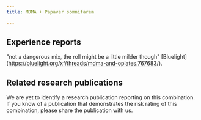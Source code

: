 ---
title: MDMA + Papaver somnifarem

---

## Experience reports

"not a dangerous mix, the roll might be a little milder though" [Bluelight] (https://bluelight.org/xf/threads/mdma-and-opiates.767683/).


## Related research publications

We are yet to identify a research publication reporting on this combination. If you know of a publication that demonstrates the risk rating of this combination, please share the publication with us.



